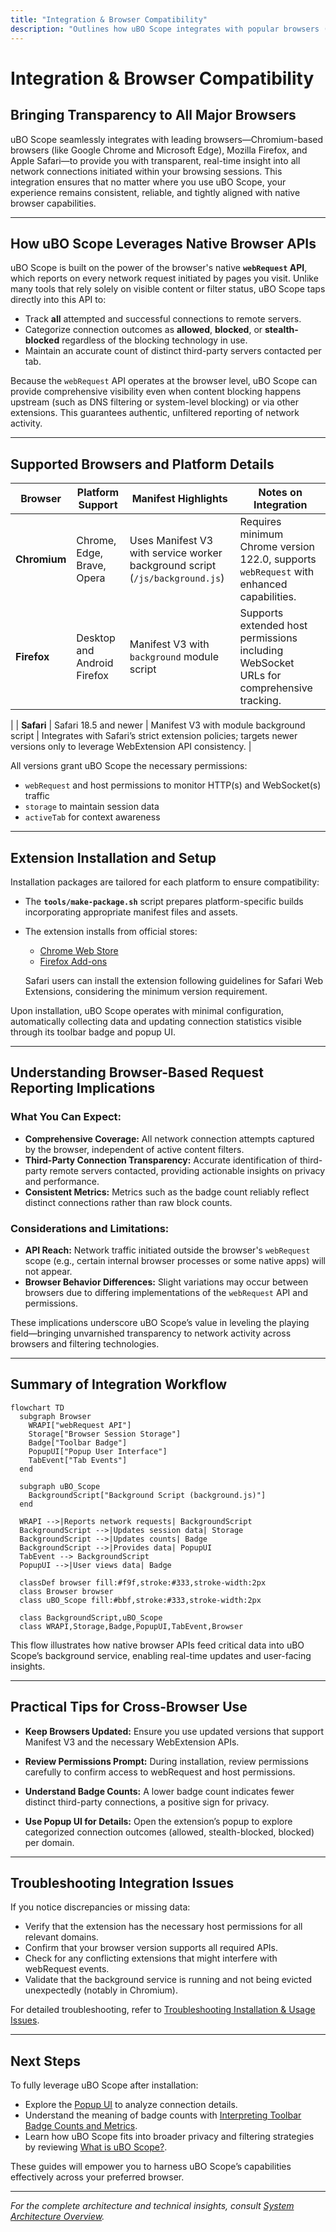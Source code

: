 ```yaml
---
title: "Integration & Browser Compatibility"
description: "Outlines how uBO Scope integrates with popular browsers (Chromium, Firefox, Safari) and leverages native APIs for transparency across all blocking technologies. Touches on extension installation, platform support, and the implications of browser-based request reporting for real-world compatibility."
---
```


# Integration & Browser Compatibility

## Bringing Transparency to All Major Browsers

uBO Scope seamlessly integrates with leading browsers—Chromium-based browsers (like Google Chrome and Microsoft Edge), Mozilla Firefox, and Apple Safari—to provide you with transparent, real-time insight into all network connections initiated within your browsing sessions. This integration ensures that no matter where you use uBO Scope, your experience remains consistent, reliable, and tightly aligned with native browser capabilities.

---

## How uBO Scope Leverages Native Browser APIs

uBO Scope is built on the power of the browser's native **`webRequest` API**, which reports on every network request initiated by pages you visit. Unlike many tools that rely solely on visible content or filter status, uBO Scope taps directly into this API to:

- Track **all** attempted and successful connections to remote servers.
- Categorize connection outcomes as **allowed**, **blocked**, or **stealth-blocked** regardless of the blocking technology in use.
- Maintain an accurate count of distinct third-party servers contacted per tab.

Because the `webRequest` API operates at the browser level, uBO Scope can provide comprehensive visibility even when content blocking happens upstream (such as DNS filtering or system-level blocking) or via other extensions. This guarantees authentic, unfiltered reporting of network activity.

---

## Supported Browsers and Platform Details

| Browser        | Platform Support                  | Manifest Highlights                          | Notes on Integration                                                               |
|----------------|---------------------------------|---------------------------------------------|------------------------------------------------------------------------------------|
| **Chromium**   | Chrome, Edge, Brave, Opera       | Uses Manifest V3 with service worker background script (`/js/background.js`) | Requires minimum Chrome version 122.0, supports `webRequest` with enhanced capabilities. |
| **Firefox**    | Desktop and Android Firefox      | Manifest V3 with `background` module script | Supports extended host permissions including WebSocket URLs for comprehensive tracking.
|
| **Safari**     | Safari 18.5 and newer            | Manifest V3 with module background script  | Integrates with Safari’s strict extension policies; targets newer versions only to leverage WebExtension API consistency.
|

All versions grant uBO Scope the necessary permissions:
- `webRequest` and host permissions to monitor HTTP(s) and WebSocket(s) traffic
- `storage` to maintain session data
- `activeTab` for context awareness

---

## Extension Installation and Setup

Installation packages are tailored for each platform to ensure compatibility:
- The **`tools/make-package.sh`** script prepares platform-specific builds incorporating appropriate manifest files and assets.
- The extension installs from official stores:

  - [Chrome Web Store](https://chromewebstore.google.com/detail/ubo-scope/bbdpgcaljkaaigfcomhidmneffjjjfgp)
  - [Firefox Add-ons](https://addons.mozilla.org/firefox/addon/ubo-scope/)
  
  Safari users can install the extension following guidelines for Safari Web Extensions, considering the minimum version requirement.

Upon installation, uBO Scope operates with minimal configuration, automatically collecting data and updating connection statistics visible through its toolbar badge and popup UI.

---

## Understanding Browser-Based Request Reporting Implications

### What You Can Expect:
- **Comprehensive Coverage:** All network connection attempts captured by the browser, independent of active content filters.
- **Third-Party Connection Transparency:** Accurate identification of third-party remote servers contacted, providing actionable insights on privacy and performance.
- **Consistent Metrics:** Metrics such as the badge count reliably reflect distinct connections rather than raw block counts.

### Considerations and Limitations:
- **API Reach:** Network traffic initiated outside the browser's `webRequest` scope (e.g., certain internal browser processes or some native apps) will not appear.
- **Browser Behavior Differences:** Slight variations may occur between browsers due to differing implementations of the `webRequest` API and permissions.

These implications underscore uBO Scope’s value in leveling the playing field—bringing unvarnished transparency to network activity across browsers and filtering technologies.

---

## Summary of Integration Workflow

```mermaid
flowchart TD
  subgraph Browser
    WRAPI["webRequest API"]
    Storage["Browser Session Storage"]
    Badge["Toolbar Badge"]
    PopupUI["Popup User Interface"]
    TabEvent["Tab Events"]
  end

  subgraph uBO_Scope
    BackgroundScript["Background Script (background.js)"]
  end

  WRAPI -->|Reports network requests| BackgroundScript
  BackgroundScript -->|Updates session data| Storage
  BackgroundScript -->|Updates counts| Badge
  BackgroundScript -->|Provides data| PopupUI
  TabEvent --> BackgroundScript
  PopupUI -->|User views data| Badge

  classDef browser fill:#f9f,stroke:#333,stroke-width:2px
  class Browser browser
  class uBO_Scope fill:#bbf,stroke:#333,stroke-width:2px

  class BackgroundScript,uBO_Scope
  class WRAPI,Storage,Badge,PopupUI,TabEvent,Browser

```

This flow illustrates how native browser APIs feed critical data into uBO Scope’s background service, enabling real-time updates and user-facing insights.

---

## Practical Tips for Cross-Browser Use

- **Keep Browsers Updated:** Ensure you use updated versions that support Manifest V3 and the necessary WebExtension APIs.

- **Review Permissions Prompt:** During installation, review permissions carefully to confirm access to webRequest and host permissions.

- **Understand Badge Counts:** A lower badge count indicates fewer distinct third-party connections, a positive sign for privacy.

- **Use Popup UI for Details:** Open the extension’s popup to explore categorized connection outcomes (allowed, stealth-blocked, blocked) per domain.

---

## Troubleshooting Integration Issues

If you notice discrepancies or missing data:

- Verify that the extension has the necessary host permissions for all relevant domains.
- Confirm that your browser version supports all required APIs.
- Check for any conflicting extensions that might interfere with webRequest events.
- Validate that the background service is running and not being evicted unexpectedly (notably in Chromium).

For detailed troubleshooting, refer to [Troubleshooting Installation & Usage Issues](/getting-started/getting-using/troubleshooting).

---

## Next Steps

To fully leverage uBO Scope after installation:

- Explore the [Popup UI](/guides/getting-started-workflows/understanding-popup-ui) to analyze connection details.
- Understand the meaning of badge counts with [Interpreting Toolbar Badge Counts and Metrics](/guides/getting-started-workflows/interpreting-badge-counts).
- Learn how uBO Scope fits into broader privacy and filtering strategies by reviewing [What is uBO Scope?](/overview/introduction-fundamentals/what-is-ubo-scope).

These guides will empower you to harness uBO Scope’s capabilities effectively across your preferred browser.

---

*For the complete architecture and technical insights, consult [System Architecture Overview](/overview/architecture-concepts/system-architecture).*